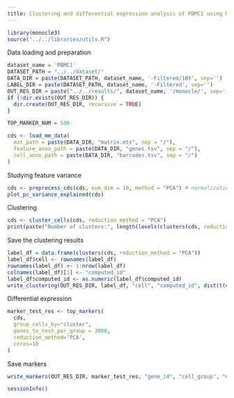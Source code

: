 ```yaml
---
title: Clustering and differential expression analysis of PBMC1 using Monocle
---
```


```r
library(monocle3)
source("../../libraries/utils.R")
```

Data loading and preparation

```r
dataset_name = 'PBMC1'
DATASET_PATH = "../../dataset/"
DATA_DIR = paste(DATASET_PATH, dataset_name, '-Filtered/10X', sep='')
LABEL_DIR = paste(DATASET_PATH, dataset_name, '-Filtered', sep='')
OUT_RES_DIR = paste("../../results/", dataset_name, '/monocle/', sep='')
if (!dir.exists(OUT_RES_DIR)) {
  dir.create(OUT_RES_DIR, recursive = TRUE)
}

TOP_MARKER_NUM = 500
```

```r
cds <- load_mm_data(
  mat_path = paste(DATA_DIR, "matrix.mtx", sep = "/"), 
  feature_anno_path = paste(DATA_DIR, "genes.tsv", sep = "/"),
  cell_anno_path = paste(DATA_DIR, "barcodes.tsv", sep = "/")
)
```

Studying feature variance

```r
cds <- preprocess_cds(cds, num_dim = 10, method = "PCA") # normalization
plot_pc_variance_explained(cds)
```

Clustering

```r
cds <- cluster_cells(cds, reduction_method = "PCA")
print(paste("Number of clusters:", length(levels(clusters(cds, reduction_method = "PCA")))))
```

Save the clustering results

```r
label_df = data.frame(clusters(cds, reduction_method = "PCA"))
label_df$cell <- rownames(label_df)
rownames(label_df) <- 1:nrow(label_df)
colnames(label_df)[1] <- "computed_id"
label_df$computed_id <- as.numeric(label_df$computed_id)
write_clustering(OUT_RES_DIR, label_df, "cell", "computed_id", dist(t(exprs(cds))))
```

Differential expression

```r
marker_test_res <- top_markers(
  cds,
  group_cells_by="cluster",
  genes_to_test_per_group = 3000,
  reduction_method='PCA',
  cores=10
)
```

Save markers

```r
write_markers(OUT_RES_DIR, marker_test_res, "gene_id", "cell_group", "marker_test_p_value", FALSE, TOP_MARKER_NUM)
```

```r
sessionInfo()
```
